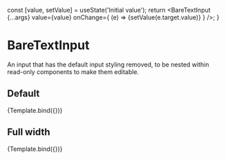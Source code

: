 

<Meta title="BareTextInput" component={BareTextInput} />

  const [value, setValue] = useState('Initial value');
  return <BareTextInput {...args} value={value} onChange={
    (e) => {setValue(e.target.value)}
  } />;
}

#  BareTextInput

An input that has the default input styling removed, to be nested within read-only components to make them editable.

## Default

<Preview>
  <Story name="Default" args={{ }}>
    {Template.bind({})}
  </Story>
</Preview>

## Full width

<Preview>
  <Story name="Full width" args={{ fullWidth: true }}>
    {Template.bind({})}
  </Story>
</Preview>

<ArgsTable of={BareTextInput} />